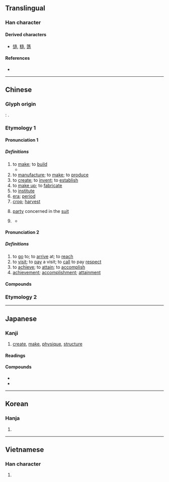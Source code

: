 {{character info/new}}
==Translingual==

===Han character===
{{Han char|rn=162|rad=辵|as=07|sn=10|four=34306|canj=YHGR|ids=⿺辶告}}

====Derived characters====
* [[慥]], [[糙]], [[簉]]

====References====
* {{Han ref|kx=1258.120|dkj=38898|dj=1746.060|hdz=63841.060|uh=9020|ud=36896|bh=B379|bd=45945}}

----

==Chinese==
{{zh-forms}}

===Glyph origin===
{{Han etym}}
''{{w|Shuowen}}'': {{Han compound|辵|alt1=辶|告|ls=psc|c1=s|c2=p|t1=to walk}}.

===Etymology 1===

====Pronunciation 1====
{{zh-pron
|m=zào
|m-s=
|c=zou6
|c-t=
|g=
|h=pfs=chho
|j=
|mb=càu
|md=cô̤
|mn=xm,zz,tw:chō/qz:chǒ/qz:chǒ͘
|mn_note=Quanzhou: chǒ - vernacular; chǒ͘ - literary
|mn-t=zao6
|w=3zau
|x=
|mc=1
|oc=1,2
|ma=y
|cat=v,n
}}

=====Definitions=====
{{zh-hanzi}}

# to [[make]]; to [[build]]
#* {{zh-x|萬物 是 藉[借]著[着]{zhe} 他 造 的；凡 被 造 的，沒有 一 樣 不是 藉[借]著[着]{zhe} 他 造 的。|All things were '''made''' by him; and without him was not any thing '''made''' that was '''made'''.|ref={{lang|zh|{{w|新標點和合本|lang=zh}}}} (Chinese Union Version), [http://rcuv.hkbs.org.hk/CUNP_1/JHN/1/ {{lang|zh|約翰福音}} (John) 1:3]}}
# to [[manufacture]]; to [[make]]; to [[produce]]
# to [[create]]; to [[invent]]; to [[establish]]
# to [[make up]]; to [[fabricate]]
# to [[institute]]
# [[era]]; [[period]]
# [[crop]]; [[harvest]]
# {{lb|zh|law}} [[party]] concerned in the [[suit]]
# {{lb|zh|Mandarin}} {{eye dialect of|lang=zh|知道|tr=zhīdào|from=Taiwan}}
#* {{zh-x|你 造 嗎？|[[didja|Didja]] know?}}

====Pronunciation 2====
{{zh-pron
|m=zào,cào,2nb=literary variant in Taiwan
|c=cou3
|md=chó̤
|dial=n
|mc=2
|oc=2,1
|cat=v,n
}}

=====Definitions=====
{{zh-hanzi}}

# to [[go]] to; to [[arrive]] at; to [[reach]]
# to [[visit]]; to [[pay]] a visit; to [[call]] to pay [[respect]]
# to [[achieve]]; to [[attain]]; to [[accomplish]]
# [[achievement]]; [[accomplishment]]; [[attainment]]

====Compounds====
{{zh-der|不堪造就|不造|主情造意|乾坤再造|乾造|人造|仿造|修造|假造|偽造|偽造文書|儲油構造|內造|兩造|再造|再造之恩|創意造言|創造|創造力|可造之材|合造|向壁虛造|坤造|埋鍋造飯|塑造|填海造地|壓枉造舌|大造|天地造化|天造|天造地設|好造化|媒體造勢|對造|屣履造門|嵌版構造|嵌造|巧同造化|建造|恩同再造|憑空捏造|打火造飯|打造|承造|抄造|指瑕造隙|捏造|搬是造非|改造|新造邦|木造|末造|板塊構造|構造|構造地震|模造紙|沒造化|沒造化的|深造|混造黑白|添造|濫造|為情造文|營造|營造尺|營造法式|生情造意|登峰造極|登門造訪|監造|矯揉造作|秀才造反|積衰新造|空中造雨|空造|立馬造橋|筆參造化|筆補造化|粗製濫造|締造|編造|織造|肇造|臆造|良造|蒙恬造筆|蓋造|製造|製造品|製造商|製造業|訂造|變造|變造文書|貴造|賤造|趕造|造亂|造作|造假|造像|造像記|造價|造勢|造化|造化小兒|造化弄人|造反|造反派|造句|造命|造園|造型|造士|造天立極|造孽|造就|造山運動|造幣廠|造府|造形|造形藝術|造微入妙|造成|造林|造極登峰|造次|造次顛沛|造父|造物|造物主|造物者|造畜稠棧|造福|造端|造紙|造罪|造船|造船工業|造船廠|造言惑眾|造言生事|造訪|造詞|造詣|造謁|造謗生事|造謠|造謠惑眾|造謠生事|造陸|造陸運動|遭家不造|鄉壁虛造|釀造|鍛造|鑄造|閉門造車|陳造|龍門造像|造格}}

===Etymology 2===
{{zh-see|𢲵||{{q|Sichuan}} to stir; to flip over; to rummage}}

{{zh-cat|Elementary}}

----

==Japanese==

===Kanji===
{{ja-kanji|grade=5|rs=辵07}}

# [[create]], [[make]], [[physique]], [[structure]]

====Readings====
{{ja-readings
|goon=ぞう, そう
|kanon=そう
|kanyoon=ぞう
|kun=いた-る, つく, つく-る, つく-り, な-る, みやつこ-
|nanori=いたる, なり, なる, はじめ, みやつこ
}}

====Compounds====
* {{ja-r|創造|そうぞう}}
* {{ja-r|構造|こうぞう}}

----

==Korean==

===Hanja===
{{ko-hanja|hangeul=조|eumhun=}}

# {{defn|lang=ko|sort=辵07}}

----

==Vietnamese==

===Han character===
{{vi-hantu|[[tạo]], [[xáo]], [[xạo]], [[tháo]]|rs=辵07}}

# {{defn|lang=vi|sort=辵07}}